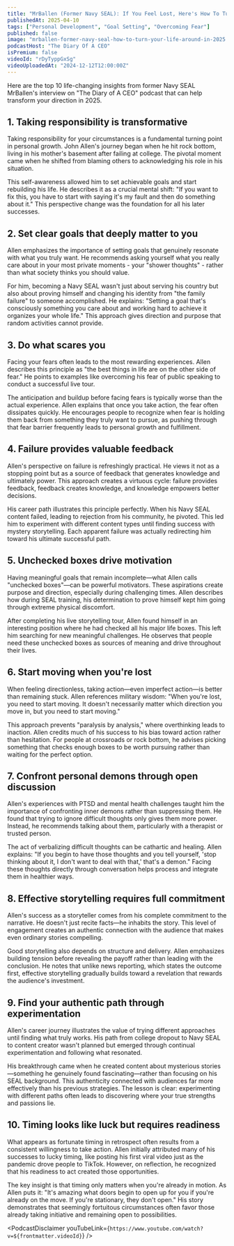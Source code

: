 ```yaml
---
title: "MrBallen (Former Navy SEAL): If You Feel Lost, Here's How To Turn Your Life Around In 2025!"
publishedAt: 2025-04-10
tags: ["Personal Development", "Goal Setting", "Overcoming Fear"]
published: false
image: "mrballen-former-navy-seal-how-to-turn-your-life-around-in-2025.jpg"
podcastHost: "The Diary Of A CEO"
isPremium: false
videoId: "rDyTyppGxSg"
videoUploadedAt: "2024-12-12T12:00:00Z"
---
```



<PodcastSummaryPageLayout frontmatter={frontmatter}>
Here are the top 10 life-changing insights from former Navy SEAL MrBallen's interview on "The Diary of A CEO" podcast that can help transform your direction in 2025.

## 1. Taking responsibility is transformative

Taking responsibility for your circumstances is a fundamental turning point in personal growth. John Allen's journey began when he hit rock bottom, living in his mother's basement after failing at college. The pivotal moment came when he shifted from blaming others to acknowledging his role in his situation.

This self-awareness allowed him to set achievable goals and start rebuilding his life. He describes it as a crucial mental shift: "If you want to fix this, you have to start with saying it's my fault and then do something about it." This perspective change was the foundation for all his later successes.

## 2. Set clear goals that deeply matter to you

Allen emphasizes the importance of setting goals that genuinely resonate with what you truly want. He recommends asking yourself what you really care about in your most private moments - your "shower thoughts" - rather than what society thinks you should value.

For him, becoming a Navy SEAL wasn't just about serving his country but also about proving himself and changing his identity from "the family failure" to someone accomplished. He explains: "Setting a goal that's consciously something you care about and working hard to achieve it organizes your whole life." This approach gives direction and purpose that random activities cannot provide.

## 3. Do what scares you

Facing your fears often leads to the most rewarding experiences. Allen describes this principle as "the best things in life are on the other side of fear." He points to examples like overcoming his fear of public speaking to conduct a successful live tour.

The anticipation and buildup before facing fears is typically worse than the actual experience. Allen explains that once you take action, the fear often dissipates quickly. He encourages people to recognize when fear is holding them back from something they truly want to pursue, as pushing through that fear barrier frequently leads to personal growth and fulfillment.

## 4. Failure provides valuable feedback

Allen's perspective on failure is refreshingly practical. He views it not as a stopping point but as a source of feedback that generates knowledge and ultimately power. This approach creates a virtuous cycle: failure provides feedback, feedback creates knowledge, and knowledge empowers better decisions.

His career path illustrates this principle perfectly. When his Navy SEAL content failed, leading to rejection from his community, he pivoted. This led him to experiment with different content types until finding success with mystery storytelling. Each apparent failure was actually redirecting him toward his ultimate successful path.

## 5. Unchecked boxes drive motivation

Having meaningful goals that remain incomplete—what Allen calls "unchecked boxes"—can be powerful motivators. These aspirations create purpose and direction, especially during challenging times. Allen describes how during SEAL training, his determination to prove himself kept him going through extreme physical discomfort.

After completing his live storytelling tour, Allen found himself in an interesting position where he had checked all his major life boxes. This left him searching for new meaningful challenges. He observes that people need these unchecked boxes as sources of meaning and drive throughout their lives.

## 6. Start moving when you're lost

When feeling directionless, taking action—even imperfect action—is better than remaining stuck. Allen references military wisdom: "When you're lost, you need to start moving. It doesn't necessarily matter which direction you move in, but you need to start moving."

This approach prevents "paralysis by analysis," where overthinking leads to inaction. Allen credits much of his success to his bias toward action rather than hesitation. For people at crossroads or rock bottom, he advises picking something that checks enough boxes to be worth pursuing rather than waiting for the perfect option.

## 7. Confront personal demons through open discussion

Allen's experiences with PTSD and mental health challenges taught him the importance of confronting inner demons rather than suppressing them. He found that trying to ignore difficult thoughts only gives them more power. Instead, he recommends talking about them, particularly with a therapist or trusted person.

The act of verbalizing difficult thoughts can be cathartic and healing. Allen explains: "If you begin to have those thoughts and you tell yourself, 'stop thinking about it, I don't want to deal with that,' that's a demon." Facing these thoughts directly through conversation helps process and integrate them in healthier ways.

## 8. Effective storytelling requires full commitment

Allen's success as a storyteller comes from his complete commitment to the narrative. He doesn't just recite facts—he inhabits the story. This level of engagement creates an authentic connection with the audience that makes even ordinary stories compelling.

Good storytelling also depends on structure and delivery. Allen emphasizes building tension before revealing the payoff rather than leading with the conclusion. He notes that unlike news reporting, which states the outcome first, effective storytelling gradually builds toward a revelation that rewards the audience's investment.

## 9. Find your authentic path through experimentation

Allen's career journey illustrates the value of trying different approaches until finding what truly works. His path from college dropout to Navy SEAL to content creator wasn't planned but emerged through continual experimentation and following what resonated.

His breakthrough came when he created content about mysterious stories—something he genuinely found fascinating—rather than focusing on his SEAL background. This authenticity connected with audiences far more effectively than his previous strategies. The lesson is clear: experimenting with different paths often leads to discovering where your true strengths and passions lie.

## 10. Timing looks like luck but requires readiness

What appears as fortunate timing in retrospect often results from a consistent willingness to take action. Allen initially attributed many of his successes to lucky timing, like posting his first viral video just as the pandemic drove people to TikTok. However, on reflection, he recognized that his readiness to act created those opportunities.

The key insight is that timing only matters when you're already in motion. As Allen puts it: "It's amazing what doors begin to open up for you if you're already on the move. If you're stationary, they don't open." His story demonstrates that seemingly fortuitous circumstances often favor those already taking initiative and remaining open to possibilities.

<PodcastDisclaimer
  youTubeLink={`https://www.youtube.com/watch?v=${frontmatter.videoId}`}
/>

</PodcastSummaryPageLayout>
